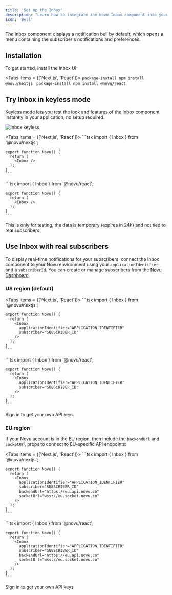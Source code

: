 ```yaml
---
title: 'Set up the Inbox'
description: "Learn how to integrate the Novu Inbox component into your application to display real-time notifications for your subscribers."
icon: 'Bell'
---
```



The Inbox component displays a notification bell by default, which opens a menu containing the subscriber's notifications and preferences.

## Installation

To get started, install the Inbox UI:

<Tabs items = {['Next.js', 'React']}>
  <Tab value="Next.js">
    ```package-install
    npm install @novu/nextjs
    ```
  </Tab>
  <Tab value="React">
    ```package-install
    npm install @novu/react
    ```
  </Tab>
</Tabs>

## Try Inbox in keyless mode

Keyless mode lets you test the look and features of the Inbox component instantly in your application, no setup required.

![Inbox keyless](/images/inbox/keyless-inbox.png)

<Tabs items = {['Next.js', 'React']}>
  <Tab value="Next.js">
    ```tsx
    import { Inbox } from '@novu/nextjs';

    export function Novu() {
      return (
        <Inbox />
      );
    }
    ```
  </Tab>
  <Tab value="React">
    ```tsx
    import { Inbox } from '@novu/react';

    export function Novu() {
      return (
        <Inbox />
      );
    }
    ```
  </Tab>
</Tabs>

<Callout type="info">This is only for testing, the data is temporary (expires in 24h) and not tied to real subscribers.</Callout>

## Use Inbox with real subscribers

To display real-time notifications for your subscribers, connect the Inbox component to your Novu environment using your `applicationIdentifier` and a `subscriberId`. You can create or manage subscribers from the <a href="https://dashboard.novu.co/subscribers" target="_blank" rel="noopener noreferrer" class="nx-text-primary-600 nx-underline">Novu Dashboard</a>.

### US region (default)

<Tabs items = {['Next.js', 'React']}>
  <Tab value="Next.js">
    ```tsx
    import { Inbox } from '@novu/nextjs';

    export function Novu() {
      return (
        <Inbox
          applicationIdentifier="APPLICATION_IDENTIFIER"
          subscriber="SUBSCRIBER_ID"
        />
      );
    }
    ```
  </Tab>
  <Tab value="React">
    ```tsx
    import { Inbox } from '@novu/react';

    export function Novu() {
      return (
        <Inbox
          applicationIdentifier="APPLICATION_IDENTIFIER"
          subscriber="SUBSCRIBER_ID"
        />
      );
    }
    ```
  </Tab>
</Tabs>

<div className="text-sm text-gray-500 text-center mt-2">
  <Link href="https://dashboard.novu.co/auth/sign-up">Sign in</Link> to get your own API keys
</div>

### EU region

If your Novu account is in the EU region, then include the `backendUrl` and `socketUrl` props to connect to EU-specific API endpoints:

<Tabs items = {['Next.js', 'React']}>
  <Tab value="Next.js">
    ```tsx
    import { Inbox } from '@novu/nextjs';

    export function Novu() {
      return (
        <Inbox
          applicationIdentifier="APPLICATION_IDENTIFIER"
          subscriber="SUBSCRIBER_ID"
          backendUrl="https://eu.api.novu.co"
          socketUrl="wss://eu.socket.novu.co"
        />
      );
    }
    ```
  </Tab>
  <Tab value="React">
    ```tsx
    import { Inbox } from '@novu/react';

    export function Novu() {
      return (
        <Inbox
          applicationIdentifier="APPLICATION_IDENTIFIER"
          subscriber="SUBSCRIBER_ID"
          backendUrl="https://eu.api.novu.co"
          socketUrl="wss://eu.socket.novu.co"
        />
      );
    }
    ```
  </Tab>
</Tabs>

<div className="text-sm text-gray-500 text-center mt-2">
  <Link href="https://dashboard.novu.co/auth/sign-up">Sign in</Link> to get your own API keys
</div>